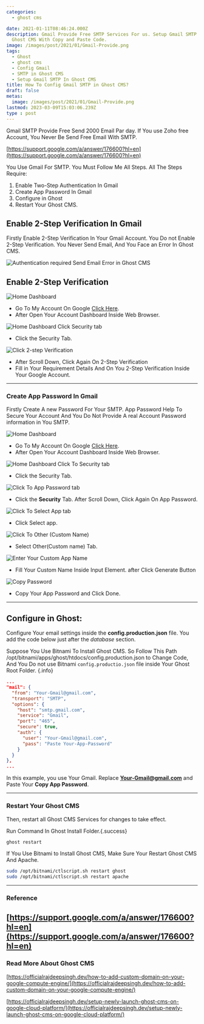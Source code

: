 ```yaml
---
categories:
  - ghost cms

date: 2021-01-11T08:46:24.000Z
description: Gmail Provide Free SMTP Services For us. Setup Gmail SMTP Send Free Email In
  Ghost CMS With Copy and Paste Code.
image: /images/post/2021/01/Gmail-Provide.png
tags:
  - Ghost
  - ghost cms
  - Config Gmail
  - SMTP in Ghost CMS
  - Setup Gmail SMTP In Ghost CMS
title: How To Config Gmail SMTP in Ghost CMS?
draft: false
metas:
  image: /images/post/2021/01/Gmail-Provide.png
lastmod: 2023-03-09T15:03:06.239Z
type : post
---
```


Gmail SMTP Provide Free Send 2000 Email Par day. If You use Zoho free Account,
You Never Be Send Free Email With SMTP.

[https://support.google.com/a/answer/176600?hl=en](https://support.google.com/a/answer/176600?hl=en)

You Use Gmail For SMTP. You Must Follow Me All Steps. All The Steps Require:

1. Enable Two-Step Authentication In Gmail
2. Create App Password In Gmail
3. Configure in Ghost
4. Restart Your Ghost CMS.

## Enable 2-Step Verification In Gmail

Firstly Enable 2-Step Verification In Your Gmail Account. You Do not Enable
2-Step Verification. You Never Send Email, And You Face an Error In Ghost CMS.

![Authentication required Send Email Error in Ghost CMS](/images/post/2021/01/SMTP-Error.png "Authentication required Send Email Error in Ghost CMS")

## Enable 2-Step Verification

![Home Dashboard](/images/post/2021/01/Account-Gmail.png "Home Dashboard")

-   Go To My Account On Google [Click Here](https://myaccount.google.com/).
-   After Open Your Account Dashboard Inside Web Browser.

![Home Dashboard Click Security tab](/images/post/2021/01/smtp-server.png "Home Dashboard Click Security tab")

-   Click the Security Tab.

![Click 2-step Verification](/images/post/2021/01/Securit-in-Google-Account.png "Click 2-step Verification")

-   After Scroll Down, Click Again On 2-Step Verification
-   Fill in Your Requirement Details And On You 2-Step Verification Inside Your Google Account.

---

### Create App Password In Gmail

Firstly Create A new Password For Your SMTP. App Password Help To Secure Your
Account And You Do Not Provide A real Account Password information in You SMTP.

![Home Dashboard](/images/post/2021/01/Account-Gmail-1.png "Home Dashboard")

-   Go To My Account On Google [Click Here](https://myaccount.google.com/).
-   After Open Your Account Dashboard Inside Web Browser.

![Home Dashboard Click To Security tab](/images/post/2021/01/smtp-server-1.png "Home Dashboard Click To Security tab")

-   Click the Security Tab.

![Click To App Password tab](/images/post/2021/01/Sercruit-in-google-accunt-dashboard.png "Click To App Password tab.")

-   Click the **Security** Tab. After Scroll Down, Click Again On App Password.

![Click To Select App tab](/images/post/2021/01/App-Passward.png "Click To Select App tab.")

-   Click Select app.

![Click To Other (Custom Name)](/images/post/2021/01/App-Password.png "Click To Other (Custom Name)")

-   Select Other(Custom name) Tab.

![Enter Your Custom App Name](/images/post/2021/01/App-passwaod-3.png "Enter Your Custom App Name")

-   Fill Your Custom Name Inside Input Element. after Click Generate Button

![Copy Password](/images/post/2021/01/App-password-4.png "Copy Password")

-   Copy Your App Password and Click Done.

---

## Configure in Ghost:

Configure Your email settings inside the **config.production.json** file. You
add the code below just after the _database_ section.

Suppose You Use Bitnami To Install Ghost CMS. So Follow
This Path /opt/bitnami/apps/ghost/htdocs/config.production.json to Change Code,
And You Do not use Bitnami `config.productio.json` file inside Your Ghost Root
Folder. {.info}

```json
...
"mail": {
  "from": "Your-Gmail@gmail.com",
  "transport": "SMTP",
  "options": {
    "host": "smtp.gmail.com",
    "service": "Gmail",
    "port": "465",
    "secure": true,
    "auth": {
      "user": "Your-Gmail@gmail.com",
      "pass": "Paste Your-App-Password"
    }
  }
},
...
```

In this example, you use Your Gmail. Replace **Your-Gmail@gmail.com** and Paste
Your **Copy App Password**.

---

### Restart Your Ghost CMS

Then, restart all Ghost CMS Services for changes to take effect.

Run Command In Ghost Install Folder.{.success}

```bash
ghost restart
```

If You Use Bitnami to Install Ghost CMS, Make Sure Your Restart Ghost CMS And
Apache.

```bash
sudo /opt/bitnami/ctlscript.sh restart ghost
sudo /opt/bitnami/ctlscript.sh restart apache
```

---

### Reference

## [https://support.google.com/a/answer/176600?hl=en](https://support.google.com/a/answer/176600?hl=en)

### Read More About Ghost CMS

[https://officialrajdeepsingh.dev/how-to-add-custom-domain-on-your-google-compute-engine/](https://officialrajdeepsingh.dev/how-to-add-custom-domain-on-your-google-compute-engine/)

[https://officialrajdeepsingh.dev/setup-newly-launch-ghost-cms-on-google-cloud-platform/](https://officialrajdeepsingh.dev/setup-newly-launch-ghost-cms-on-google-cloud-platform/)
